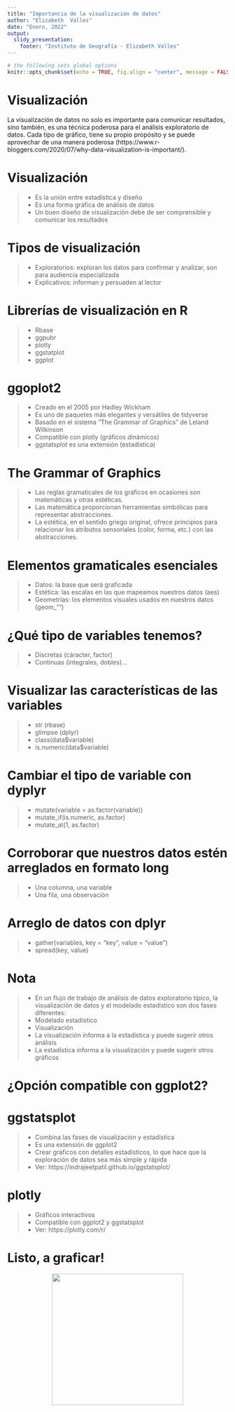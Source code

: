 ```yaml
---
title: "Importancia de la visualización de datos"
author: "Elizabeth  Valles"
date: "Enero, 2022"
output:
  slidy_presentation:
    footer: "Instituto de Geografía - Elizabeth Valles"
---
```

```r
# the following sets global options
knitr::opts_chunk$set(echo = TRUE, fig.align = "center", message = FALSE, warning = FALSE)
```

# Visualización 
La visualización de datos no solo es importante para comunicar resultados, sino también, es una técnica poderosa para el análisis exploratorio de datos. Cada tipo de gráfico, tiene su propio propósito y se puede aprovechar de una manera poderosa (https://www.r-bloggers.com/2020/07/why-data-visualization-is-important/). 

# Visualización 
>- Es la unión entre estadística y diseño 
>- Es una forma gráfica de análisis de datos
>- Un buen diseño de visualización debe de ser comprensible y comunicar los resultados 

# Tipos de visualización
>- Exploratorios: exploran los datos para confirmar y analizar, son para audiencia especializada 
>- Explicativos: informan y persuaden al lector

# Librerías de visualización en R
>- Rbase
>- ggpubr
>- plotly
>- ggstatplot
>- ggplot

# ggoplot2
>- Creado en el 2005 por Hadley Wickham
>- Es uno de paquetes más elegantes y versátiles de tidyverse
>- Basado en el sistema “The Grammar of Graphics” de Leland Wilkinson
>- Compatible con plotly (gráficos dinámicos) 
>- ggstatsplot es una extensión (estadística) 

# The Grammar of Graphics
>- Las reglas gramaticales de los gráficos en ocasiones son matemáticas y otras estéticas. 
>- Las matemática proporcionan herramientas simbólicas para representar abstracciones. 
>- La estética, en el sentido griego original, ofrece principios para relacionar los atributos sensoriales (color, forma, etc.) con las abstracciones.

# Elementos gramaticales esenciales
>- Datos: la base que será graficada
>- Estética: las escalas en las que mapeamos nuestros datos (aes)
>- Geometrías: los elementos visuales usados en nuestros datos (geom_"")

# ¿Qué tipo de variables tenemos?
>- Discretas (cáracter, factor)
>- Continuas (integrales, dobles)...

# Visualizar las características de las variables
>- str (rbase)
>- glimpse (dplyr)
>- class(data$variable)
>- is.numeric(data$variable)

# Cambiar el tipo de variable con dyplyr
>- mutate(variable = as.factor(variable))
>- mutate_if(is.numeric, as.factor)
>- mutate_at(1, as.factor)

# Corroborar que nuestros datos estén arreglados en formato long 
>- Una columna, una variable
>- Una fila, una observación

# Arreglo de datos con dplyr
>- gather(variables, key = "key", value = "value")
>- spread(key, value)

# Nota
>- En un flujo de trabajo de análisis de datos exploratorio típico, la visualización de datos y el modelado estadístico son dos fases diferentes: 
>- Modelado estadístico 
>- Visualización
>- La visualización informa a la estadística y puede sugerir otros análisis
>- La estadística informa a la visualización y puede sugerir otros gráficos 

# ¿Opción compatible con ggplot2?

# ggstatsplot
>- Combina las fases de visualización y estadística
>- Es una extensión de ggplot2
>- Crear gráficos con detalles estadísticos, lo que hace que la exploración de datos sea más simple y rápida
>- Ver: https://indrajeetpatil.github.io/ggstatsplot/

# plotly 
>- Gráficos interactivos
>- Compatible con ggplot2 y ggstatsplot
>- Ver: https://plotly.com/r/

# Listo, a graficar!
<center>
  ![](/home/eli/Desktop/Neurobiologia/Platicas/IGeografia/modulo2/IMG-5387.GIF){width=300px}